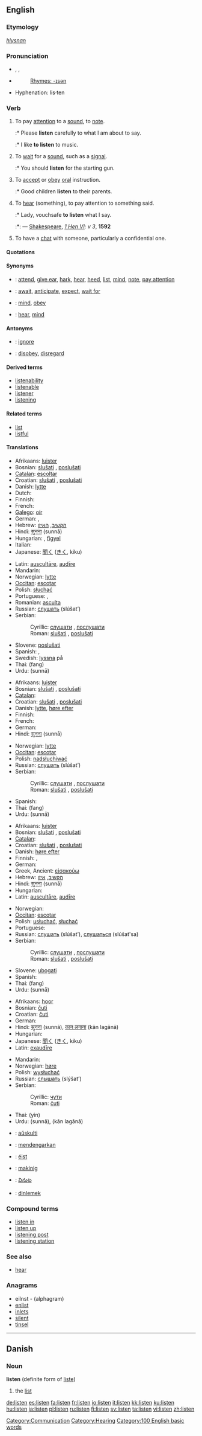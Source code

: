 ==English==

===Etymology===
{{OE.}} ''[[hlysnan]]''

===Pronunciation===
*{{AHD|lĭs'ən}}, {{IPA|/ˈlɪsən/}}, {{SAMPA|/"lIs@n/}}
*{{audio|en-us-listen.ogg|Audio (US)}}
*:[[Rhymes:English:-ɪsən|Rhymes: -ɪsən]]
* Hyphenation: lis·ten

===Verb===
{{en-verb}}

# {{intransitive}} To pay [[attention]] to a [[sound]], to [[note]].
#:* Please '''listen''' carefully to what I am about to say.
#:* I like '''to listen''' to music.
# {{intransitive}} To [[wait]] for a [[sound]], such as a [[signal]].
#:* You should '''listen''' for the starting gun.
# {{intransitive}} To [[accept]] or [[obey]] [[oral]] instruction.
#:* Good children '''listen''' to their parents.
# {{context|transitive|archaic}} To [[hear]] (something), to pay attention to something said.
#:* Lady, vouchsafe '''to listen''' what I say.
#:*: — [[w:William Shakespeare|Shakespeare]], ''[[s:The First Part of King Henry the Sixth|1 Hen VI]]: v 3'', '''1592'''
# {{rfv-sense}} To have a [[chat]] with someone, particularly a confidential one.

====Quotations====
{{seeCites}}

====Synonyms====
{{WikiSaurus-link|listen}}
*{{italbrac|to pay attention}}: [[attend]], [[give ear]], [[hark]], [[hear]], [[heed]], [[list]], [[mind]], [[note]], [[pay attention]]
*{{italbrac|to wait for a sound}}: [[await]], [[anticipate]], [[expect]], [[wait for]]
*{{italbrac|to accept oral instruction}}: [[mind]], [[obey]]
*{{italbrac|to hear}}: [[hear]], [[mind]]

====Antonyms====
*{{italbrac|to pay attention}}: [[ignore]]
*{{italbrac|to accept oral instruction}}: [[disobey]], [[disregard]]

====Derived terms====
*[[listenability]]
*[[listenable]]
*[[listener]]
*[[listening]]

====Related terms====
*[[list]]
*[[listful]]

====Translations====
{{trans-top|to pay attention}}
*Afrikaans: [[luister]]
*Bosnian: [[slušati]] {{impf}}, [[poslušati]] {{pf}}
*[[Catalan]]: [[escoltar]]
*Croatian: [[slušati]] {{impf}}, [[poslušati]] {{pf}}
*Danish: [[lytte]]
*Dutch: {{t|nl|luisteren}}
*Finnish: {{t|fi|kuunnella}}
*French: {{t|fr|écouter}}
*[[Galego]]: [[oír#Galego|oír]]
*German: {{t|de|hören}}, {{t|de|zuhören}}
*Hebrew: [[הקשיב]], [[האיזן]]
*Hindi: [[सुनना]] (sunnā)
*Hungarian: {{t|hu|hallgat}}, [[figyel]]
*Italian: {{t|it|ascoltare}}
*Japanese: [[聞く]] ([[きく]], kiku)
{{trans-mid}}
*Latin: [[auscultare|auscultāre]], [[audire|audīre]]
*Mandarin: {{zh-ts|聽|听}}
*Norwegian: [[lytte]]
*[[Occitan]]: [[escotar]]
*Polish: [[słuchać]]
*Portuguese: {{t|pt|escutar}}, {{t|pt|ouvir}}
*Romanian: [[asculta]]
*Russian: [[слушать]] (slúšat’)
*Serbian:
*:Cyrillic: [[слушати]] {{impf}}, [[послушати]] {{pf}}
*:Roman: [[slušati]] {{impf}}, [[poslušati]] {{pf}}
*Slovene: [[poslušati]]
*Spanish: {{t|es|escuchar}}, {{t|es|oír}}
*Swedish: [[lyssna]] på
*Thai: {{THchar|[[ฟัง]]}} (fang)
*Urdu: {{URchar|[[سننا]]}} (sunnā)
{{trans-bottom}}

{{trans-top|to wait for a sound}}
*Afrikaans: [[luister]]
*Bosnian: [[slušati]] {{impf}}, [[poslušati]] {{pf}}
*[[Catalan]]: {{t|ca|escoltar}}
*Croatian: [[slušati]] {{impf}}, [[poslušati]] {{pf}}
*Danish: [[lytte]], [[høre efter]]
*Finnish: {{t|fi|kuunnella}}
*French: {{t|fr|guetter}}
*German: {{t|de|lauschen}}
*Hindi: [[सुनना]] (sunnā)
{{trans-mid}}
*Norwegian: [[lytte]]
*[[Occitan]]: [[escotar]]
*Polish: [[nadsłuchiwać]]
*Russian: [[слушать]] (slúšat’)
*Serbian:
*:Cyrillic: [[слушати]] {{impf}}, [[послушати]] {{pf}}
*:Roman: [[slušati]] {{impf}}, [[poslušati]] {{pf}}
*Spanish: {{t|es|escuchar}}
*Thai: {{THchar|[[ฟัง]]}} (fang)
*Urdu: {{URchar|[[سننا]]}} (sunnā)
{{trans-bottom}}

{{trans-top|to accept oral instruction}}
*Afrikaans: [[luister]]
*Bosnian: [[slušati]] {{impf}}, [[poslušati]] {{pf}}
*[[Catalan]]: {{t|ca|escoltar}}
*Croatian: [[slušati]] {{impf}}, [[poslušati]] {{pf}}
*Danish: [[høre efter]]
*Finnish: {{t|fi|kuunnella}}, {{t|fi|uskoa}}
*German: {{t|de|hören}}
*Greek, Ancient: [[εἰσακούω]]
*Hebrew: [[הקשיב]], [[איזן]]
*Hindi: [[सुनना]] (sunnā)
*Hungarian: {{t|hu|hallgat}}
*Latin: [[auscultare|auscultāre]], [[audire|audīre]]
{{trans-mid}}
*Norwegian: {{t|no|lystre}}
*[[Occitan]]:  [[escotar]]
*Polish: [[usłuchać]], [[słuchać]]
*Portuguese: {{t|pt|ouvir}}
*Russian: [[слушать]] (slúšat’), [[слушаться]] (slúšat'sa)
*Serbian:
*:Cyrillic: [[слушати]] {{impf}}, [[послушати]] {{pf}}
*:Roman: [[slušati]] {{impf}}, [[poslušati]] {{pf}}
*Slovene: [[ubogati]]
*Spanish: {{t|es|escuchar}}
*Thai: {{THchar|[[ฟัง]]}} (fang)
*Urdu: {{URchar|[[سننا]]}} (sunnā)
{{trans-bottom}}

{{trans-top|to hear (something)}}
*Afrikaans: [[hoor]]
*Bosnian: [[čuti]]
*Croatian: [[čuti]]
*German: {{t|de|hören}}
*Hindi: [[सुनना]] (sunnā), [[कान लगाना]] (kān lagānā)
*Hungarian: {{t|hu|hallgat}}
*Japanese: [[聞く]] ([[きく]], kiku)
*Latin: [[exaudire|exaudīre]]
{{trans-mid}}
*Mandarin: {{zh-ts|聽|听}}
*Norwegian: [[høre]]
*Polish: [[wysłuchać]]
*Russian: [[слышать]] (slýšat’)
*Serbian:
*:Cyrillic: [[чути]]
*:Roman: [[čuti]]
*Thai: {{THchar|[[ยิน]]}} (yin)
*Urdu: {{URchar|[[سننا]]}} (sunnā), {{URchar|[[کان لگانا]]}} (kān lagānā)
{{trans-bottom}}

{{trans-top|Translations to be checked}}
*{{ttbc|Esperanto}}: [[aŭskulti]]
*{{ttbc|Indonesian}}: [[dengar|mendengarkan]]
*{{ttbc|Irish}}: [[éist]]
*{{ttbc|Tagalog}}: [[makinig]]
*{{ttbc|Telugu}}: [[వినుట]]
*{{ttbc|Turkish}}: [[dinlemek]]
{{trans-bottom}}

===Compound terms===
*[[listen in]]
*[[listen up]]
*[[listening post]]
*[[listening station]]

===See also===
*[[hear]]

===Anagrams===
* eilnst - (alphagram)
* [[enlist]]
* [[inlets]]
* [[silent]]
* [[tinsel]]

----

==Danish==
===Noun===
'''listen''' (definite form of [[liste]])
#the [[list]]

[[Category:Communication]]
[[Category:Hearing]]
[[Category:100 English basic words]]

[[de:listen]]
[[es:listen]]
[[fa:listen]]
[[fr:listen]]
[[io:listen]]
[[it:listen]]
[[kk:listen]]
[[ku:listen]]
[[hu:listen]]
[[ja:listen]]
[[pl:listen]]
[[ru:listen]]
[[fi:listen]]
[[sv:listen]]
[[ta:listen]]
[[vi:listen]]
[[zh:listen]]